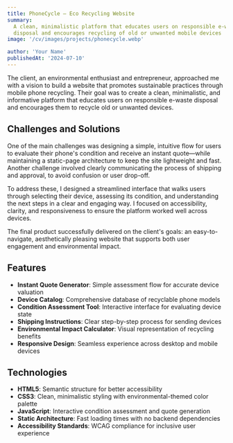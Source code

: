 ```yaml
---
title: PhoneCycle – Eco Recycling Website
summary:
  A clean, minimalistic platform that educates users on responsible e-waste
  disposal and encourages recycling of old or unwanted mobile devices
image: '/cv/images/projects/phonecycle.webp'

author: 'Your Name'
publishedAt: '2024-07-10'
---
```


The client, an environmental enthusiast and entrepreneur, approached me with a
vision to build a website that promotes sustainable practices through mobile
phone recycling. Their goal was to create a clean, minimalistic, and informative
platform that educates users on responsible e-waste disposal and encourages them
to recycle old or unwanted devices.

## Challenges and Solutions

One of the main challenges was designing a simple, intuitive flow for users to
evaluate their phone's condition and receive an instant quote—while maintaining
a static-page architecture to keep the site lightweight and fast. Another
challenge involved clearly communicating the process of shipping and approval,
to avoid confusion or user drop-off.

To address these, I designed a streamlined interface that walks users through
selecting their device, assessing its condition, and understanding the next
steps in a clear and engaging way. I focused on accessibility, clarity, and
responsiveness to ensure the platform worked well across devices.

The final product successfully delivered on the client's goals: an
easy-to-navigate, aesthetically pleasing website that supports both user
engagement and environmental impact.

## Features

- **Instant Quote Generator**: Simple assessment flow for accurate device
  valuation
- **Device Catalog**: Comprehensive database of recyclable phone models
- **Condition Assessment Tool**: Interactive interface for evaluating device
  state
- **Shipping Instructions**: Clear step-by-step process for sending devices
- **Environmental Impact Calculator**: Visual representation of recycling
  benefits
- **Responsive Design**: Seamless experience across desktop and mobile devices

## Technologies

- **HTML5**: Semantic structure for better accessibility
- **CSS3**: Clean, minimalistic styling with environmental-themed color palette
- **JavaScript**: Interactive condition assessment and quote generation
- **Static Architecture**: Fast loading times with no backend dependencies
- **Accessibility Standards**: WCAG compliance for inclusive user experience
